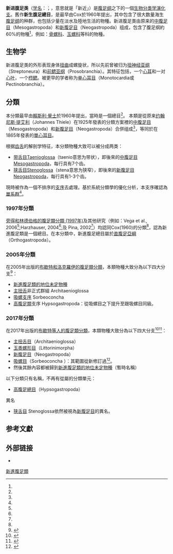{{Automatic Taxobox
| fossil range = {{Fossil range | earliest = [[早奧陶世|早奧陶世]] | [[石炭紀|石炭紀]] | 現今 | refs=<ref name=Ponder2008 />{{rp|355}}}}
| image = Caenogastropoda various examples 1.jpg
| image_caption = 多個新進腹足類物种
| taxon=Caenogastropoda
| authority = [[賴斯利·覺士|Cox]], 1960<ref name="Cox L. R 1960 page 311" />
| subdivision_ranks = [[目_(生物)|目]]
| subdivision = [[#分類|見內文]]
}}

'''新进腹足类'''（[[学名|学名]]：{{lang|la|Caenogastropoda}}；{{lang|grc|''caeno-''}}，意思就是「新近」）是[[腹足纲|腹足纲]]之下的一個[[生物分类学|生物分类学]][[演化支|演化支]]。舊作'''新生腹足總目'''，是最早由Cox於1960年提出，其中包含了很大数量海生[[腹足纲|腹足纲]]的种群，也包括少量在淡水及陸地生活的物種。新进腹足类由原来的[[中腹足目|中腹足目]]（Mesogastropoda）和[[新腹足目|新腹足目]]（Neogastropoda）组成，包含了腹足纲約60%的物種<ref name=Hayes2009 />，例如：[[骨螺科|骨螺科]]、[[玉螺科|玉螺科]]等科的物種。

==生物学==
新进腹足类的外形表现身体[[扭曲_(腹足綱)|扭曲]]成螺旋状，所以先前曾被归为[[扭神经亚纲|扭神经亚纲]]（Streptoneura）和[[前鳃亚纲|前鳃亚纲]]（Prosobranchia）。其特征包括，一个[[心耳|心耳]]和一对[[心叶|心叶]]，一个[[栉鳃|栉鳃]]。被更早的学者称为[[单心耳目|单心耳目]]（Monotocardia或Pectinobranchia）。

==分類==
本分類最早由[[賴斯利·覺士|賴斯利·覺士]]於1960年提出，當時是一個總目<ref name=paleodb />。
本類是從原来[[约翰尼斯·提艾利|约翰尼斯·提艾利]]（Johannes Thiele）在1925年發表的分類方案裡的[[中腹足目|中腹足目]]（Mesogastropoda）和[[新腹足目|新腹足目]]（Neogastropoda）合併组成<ref name="Bouchet 2005"/>，等同於{{le|Mörch|Otto Andreas Lowson Mörch}}在1865年發表的[[單心耳目|單心耳目]]。

根据[[齿舌|齿舌]]的解剖学特征，本分類物種大致可以被分成两类：
* [[带舌目|带舌目]]Taenioglossa（taenio意思为带状），即後來的[[中腹足目|中腹足目]]Mesogastropoda，每行具有7个齿。
* [[狭舌目|狭舌目]]Stenoglossa（stena意思为狭窄），即後來的[[新腹足目|新腹足目]]Neogastropoda，每行具有1-3个齿。

現時被作為一個不排序的[[支序|支序]]去處理。基於系統分類學的優化分析，本支序確認為[[單系群|單系群]]<ref name=Aktipis_2010 />。

===1997年分類===
[[旁得和林德伯格的腹足類分類_(1997年)|旁得和林德伯格的腹足類分類 (1997年)]]及其他研究（例如：Vega et al., 2006<ref name=Vega2006 />;Harzhauser, 2004<ref name=Harzhauser_2004 />;及
Pina, 2002<ref name=Pina_2002 />）均認同Cox(1960)的分類<ref name=paleodb />，認為新進腹足類是一個總目。在本分類中，新進腹足總目屬於[[直腹足亞綱|直腹足亞綱]]（Orthogastropoda）。

===2005年分類===
在2005年出版的[[布歇特和洛克羅伊的腹足類分類_(2005年)|布歇特和洛克羅伊的腹足類分類]]，本類物種大致分為以下四大分支<ref name="Bouchet 2005">{{Bouchet 2005}}</ref>：
*[[布歇特和洛克羅伊的腹足類分類_(2005年)#新進腹足類的地位未定物種|新進腹足類的地位未定物種]]
*[[主扭舌目|主扭舌]]非正式群組 Architaenioglossa
*[[吸螺目|吸螺支序]] Sorbeoconcha
*[[高腹足類|高腹足類]]支序 Hypsogastropoda：從吸螺目之下提升至跟吸螺目同級。

===2017年分類===
在2017年出版的[[布歇特等人的腹足類分類_(2017年)|布歇特等人的腹足類分類]]，本類物種大致分為以下四大分支<ref name="Bouchet 2017">{{Bouchet 2017}}</ref><ref name=WoRMS_224570>{{WoRMS |id=224570 |last1=Bouchet|first1=Philippe |last2=Gofas  |first2=Serge |last3=Wambiji|first3=Nina |title=Caenogastropoda |date=2013-01-17 |accessdate=2018-04-13 }}</ref>：
* [[主扭舌目|主扭舌目]]（Architaenioglossa）
* [[玉黍螺類|玉黍螺形目]]（Littorinimorpha）
* [[新腹足目|新腹足目]]（Neogastropoda）
* [[吸螺目|吸螺目]]（Sorbeoconcha {{small|Ponder & Lindberg, 1997}}）：其範圍從新修訂過<ref name="WoRMS_382203">{{WoRMS |id=382203 |last=Gofas |first=Serge |title=Sorbeoconcha |date=2010-06-02 |accessdate=2017-02-26 }}</ref>。
* 然後其餘內容都被歸到[[布歇特等人的腹足類分類_(2017年)#新進腹足類的地位未定物種|新進腹足類的地位未定物種]]（暫時名稱）
;以下分類只有名稱，不再有從屬的分類單元：
* [[高腹足類|高腹足總目]]（Hypsogastropoda）
;異名
* [[狭舌目|狭舌目]] Stenoglossa依然被視為[[新腹足目|新腹足目]]的異名。

==参考文獻==
{{reflist |refs=
<ref name=Aktipis_2010>{{cite journal|doi=10.1111/j.1744-7410.2010.00198.x|pages= 220–240|title= A phylogeny of Vetigastropoda and other "archaeogastropods": Re-organizing old gastropod clades|journal= Invertebrate Biology|volume= 129|issue= 3|year= 2010|last1= Aktipis|first1= Stephanie W.|last2= Giribet|first2= Gonzalo}}</ref>
<ref name="Cox L. R 1960 page 311">[[Leslie_Reginald_Cox|Cox L. R.]] (1960). In: Moore R. C. (ed.) ''Treatise on invertebrate paleontology. Part I., Mollusca 1, Gastropoda''. The Geological Society of America, University of Kansas Press, Lawrence. xxiii + 351 pp., page 311.</ref>
<ref name=Harzhauser_2004>{{cite journal |last=Harzhauser |first=M. |year=2004 |title=Oligocene gastropod faunas for the Eastern Mediterranean (Mesohellenic Trough/Greece and Esfahan-Sirjan Basin/Central Iran) |journal=''[[Courier_Forschungsinstitut_Senckenberg|Courier Forschungsinstitut Senckenberg]]'' |volume=248 |pages= 93-181 |language=en }}</ref>
<ref name=Hayes2009>{{cite journal|journal=[[Biological_Journal_of_the_Linnean_Society|Biological Journal of the Linnean Society]]|volume=98|pages=61–76|doi=10.1111/j.1095-8312.2009.01246.x |title=A global phylogeny of apple snails: Gondwanan origin, generic relationships, and the influence of outgroup choice (Caenogastropoda: Ampullariidae)|year=2009|last1=Hayes|first1=Kenneth A.|last2=Cowie|first2=Robert H.|last3=Thiengo|first3=Silvana C.}}.</ref>
<ref name=paleodb>{{Fossilworks |id=58404 |title=Caenogastropoda}}</ref>
<ref name=Pina_2002>{{cite web |url=http://www.eumed.net/malakos/Sis/Caenogastropoda2_img.gif |last=Pina |first=A. |title=Caenogastropoda |language=es |access-date=2013-08-20 |archive-date=2012-08-03 |archive-url=https://archive.today/20120803202440/http://www.eumed.net/malakos/Sis/Caenogastropoda2_img.gif |dead-url=yes }}</ref>
<ref name=Ponder2008>{{cite book
 | editors = Ponder, W. F. and Lindberg, D. L.
| title= Phylogeny and Evolution of the Mollusca
| location= Berkeley
| publisher= U. California Press
| chapter=Caenogastropoda
| author= Ponder, W. F.
| author2=Colgan, D. J.
| author3=Healy, J.
| author4=Nützel, A.
| author5=Simone, L. R. L.
| author6=Strong, E. E.
 | id = {{hdl|10088/7547}}
 | pages = 331–383
 | year = 2008
}}</ref>
<ref name=Vega2006>{{cite journal |authors=F. J. Vega et al. |year=2006 |title=El Espinal, a new plattenkalk facies locality from the Lower Cretaceous Sierra Madre Formation, Chiapas, southeastern Mexico |journal=Revista Mexicana de Ciencias Geológicas |volume=23 |issue=3 |pages=323-333 }}</ref>
}}

==外部链接==
{{Commonscat |Caenogastropoda}}
{{wikispecies-inline|Caenogastropoda}}
* {{NCBI|id=69555|taxon=Caenogastropoda}}

{{taxonbar}}
{{軟體動物}}
[[Category:新進腹足類|]]